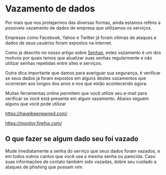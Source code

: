 # Vazamento de dados

Por mais que nos protejarmos das diversas formas, ainda estamos reféns a possíveis vazamento de dados de empresa que utilizamos os serviços.

Empresas como Facebook, Yahoo e Twitter já foram vítimas de ataques e dados de seus usuários foram expostos na internet.

Como já descrito no nosso artigo sobre [Senhas](posts/senhas), estes vazamento é um dos motivos por quais temos que atualizar suas senhas regularmente e não utilizar senhas repetidas entre sites e serviços.


Outra dica importante que damos para averiguar sua segurança, é verificar se seus dados já foram expostos em alguns destes vazamentos que ocorreram aos longos dos anos e nos que estão acontecendo agora.

Muitas ferramentas online permitem que você utilize seu e-mail para verificar se você está presente em algum vazamento. Abaixo seguem alguns que você pode utilizar

https://haveibeenpwned.com/

https://monitor.firefox.com/


## O que fazer se algum dado seu foi vazado

Mude imediatamente a senha do serviço que seus dados foram vazados, e em todos outros cantos que você use a mesma senha ou parecida. Caso suas informações de contato também sido vazadas, dobre seu cuidado a ataques de phishing que possam vim.